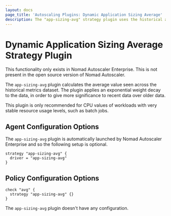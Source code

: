 ```yaml
---
layout: docs
page_title: 'Autoscaling Plugins: Dynamic Application Sizing Average'
description: The "app-sizing-avg" strategy plugin uses the historical average usage to set resource recommendations.
---
```


# Dynamic Application Sizing Average Strategy Plugin

<EnterpriseAlert>
  This functionality only exists in Nomad Autoscaler Enterprise. This is not
  present in the open source version of Nomad Autoscaler.
</EnterpriseAlert>

The `app-sizing-avg` plugin calculates the average value seen across the
historical metrics dataset. The plugin applies an exponential weight decay to
the data, in order to give more significance to recent data over older data.

This plugin is only recommended for CPU values of workloads with very stable
resource usage levels, such as batch jobs.

## Agent Configuration Options

The `app-sizing-avg` plugin is automatically launched by Nomad Autoscaler
Enterprise and so the following setup is optional.

```hcl
strategy "app-sizing-avg" {
  driver = "app-sizing-avg"
}
```

## Policy Configuration Options

```hcl
check "avg" {
  strategy "app-sizing-avg" {}
}
```

The `app-sizing-avg` plugin doesn't have any configuration.
